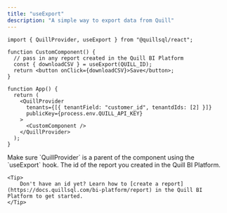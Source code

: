 ```yaml
---
title: "useExport"
description: "A simple way to export data from Quill"
---
```


```tsx App.tsx
import { QuillProvider, useExport } from "@quillsql/react";

function CustomComponent() {
  // pass in any report created in the Quill BI Platform
  const { downloadCSV } = useExport(QUILL_ID);
  return <button onClick={downloadCSV}>Save</button>;
}

function App() {
  return (
    <QuillProvider
      tenants={[{ tenantField: "customer_id", tenantdIds: [2] }]}
      publicKey={process.env.QUILL_API_KEY}
    >
      <CustomComponent />
    </QuillProvider>
  );
}
```

<Info>
  Make sure `QuillProvider` is a parent of the component using the `useExport`
  hook.
</Info>

<ParamField path='reportId' type='string' required>
	The id of the report you created in the Quill BI Platform.

    <Tip>
    	Don't have an id yet? Learn how to [create a report](https://docs.quillsql.com/bi-platform/report) in the Quill BI Platform to get started.
    </Tip>

</ParamField>
